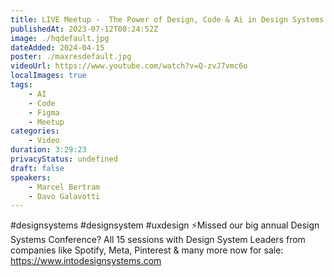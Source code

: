 ```yaml
---
title: LIVE Meetup -  The Power of Design, Code & Ai in Design Systems
publishedAt: 2023-07-12T08:24:52Z
image: ./hqdefault.jpg
dateAdded: 2024-04-15
poster: ./maxresdefault.jpg
videoUrl: https://www.youtube.com/watch?v=Q-zvJ7vmc6o
localImages: true
tags:
    - AI
    - Code
    - Figma
    - Meetup
categories:
    - Video
duration: 3:29:23
privacyStatus: undefined
draft: false
speakers:
    - Marcel Bertram
    - Davo Galavotti
---
```

#designsystems #designsystem #uxdesign 
⚡️Missed our big annual Design Systems Conference? All 15 sessions with Design System Leaders from companies like Spotify, Meta, Pinterest & many more now for sale: https://www.intodesignsystems.com

